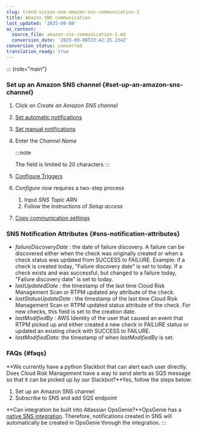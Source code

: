 ```yaml
---
slug: trend-vision-one-amazon-sns-communication-2
title: Amazon SNS communication
last_updated: '2025-09-08'
ai_context:
  source_file: amazon-sns-communication-2.md
  conversion_date: '2025-09-08T23:42:25.234Z'
conversion_status: converted
translation_ready: true
---
```


::: {role="main"}
### Set up an Amazon SNS channel {#set-up-an-amazon-sns-channel}

1.  Click on *Create an Amazon SNS channel*

2.  [Set automatic notifications](toggle-automatic-notifications.mdx)

3.  [Set manual notifications](toggle-manual-notifications.mdx)

4.  Enter the *Channel Name*

    :::note

    The field is limited to 20 characters
    :::

5.  [Configure Triggers](communication-triggers.mdx)

6.  *Configure now* requires a two-step process

    1.  Input *SNS Topic ARN*
    2.  Follow the instructions of *Setup access*

7.  [Copy communication settings](copy-communication-settings.mdx)

### SNS Notification Attributes {#sns-notification-attributes}

- *failureDiscoveryDate :* the date of failure discovery. A failure can be discovered either when the check was originally created or when a check status was updated from SUCCESS to FAILURE. Example: if a check is created today, "Failure discovery date" is set to today. If a check exists and was successful, but changed to a failure today, "Failure discovery date" is set to today.
- *lastUpdatedDate :* the timestamp of the last time Cloud Risk Management Scan or RTPM updated any attribute of the check.
- *lastStatusUpdateDate :* the timestamp of the last time Cloud Risk Management Scan or RTPM updated status attribute of the check. For new checks, this field is set to the creation date.
- *lastModifiedBy :* AWS Identity of the user that caused an event that RTPM picked up and either created a new check in FAILURE status or updated an existing check with SUCCESS to FAILURE.
- *lastModifiedDate:* the timestamp of when *lastModifiedBy* is set.

### FAQs {#faqs}

\*\*We currently have a python Slackbot that can alert each user directly. Does Cloud Risk Management have a way to send alerts as SQS message so that it can be picked up by our Slackbot?\*\*Yes, follow the steps below:

1.  Set up an Amazon SNS channel
2.  Subscribe to SNS and add SQS endpoint

\*\*Can integration be built into Atlassian OpsGenie?\*\*OpsGenie has a [native SNS integration](https://docs.opsgenie.com/docs/amazon-sns-incoming-integration). Therefore, notifications created in SNS will automatically be created in OpsGenie through the integration.
:::
